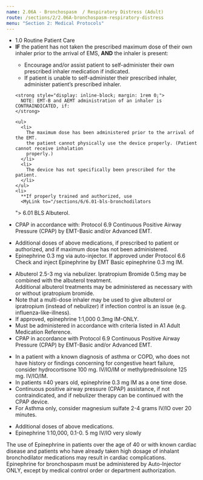 ```yaml
---
name: 2.06A - Bronchospasm  / Respiratory Distress (Adult)
route: /sections/2/2.06A-bronchospasm-respiratory-distress
menu: "Section 2: Medical Protocols"
---
```



<EMTLevel level="basic">
  <ul>
    <li>
      <MyLink to="/sections/1/1.0-routine-patient-care">
        1.0 Routine Patient Care
      </MyLink>
    </li>
    <li>
      <strong>IF</strong> the patient has not taken the prescribed maximum dose of their own inhaler prior to
      the arrival of EMS, <strong>AND</strong> the inhaler is present:
    </li>
    <ul>
      <li>
        Encourage and/or assist patient to self-administer their own prescribed inhaler
        medication if indicated.
      </li>
      <li>
        If patient is unable to self-administer their prescribed inhaler, administer patient’s
        prescribed inhaler.
      </li>
    </ul>

    <strong style="display: inline-block; margin: 1rem 0;">
      NOTE: EMT-B and AEMT administration of an inhaler is CONTRAINDICATED, if:
    </strong>

    <ul>
      <li>
        The maximum dose has been administered prior to the arrival of the EMT.
        the patient cannot physically use the device properly. (Patient cannot receive inhalation
        properly.)
      </li>
      <li>
        The device has not specifically been prescribed for the patient.
      </li>
    </ul>
    <li>
      **If properly trained and authorized, use
      <MyLink to="/sections/6/6.01-bls-bronchodilators
">
        6.01 BLS Albuterol.
      </MyLink>
    </li>
    <li>
      CPAP in accordance with:
      <MyLink to="/sections/6/6-09-continuous-positive-airway-pressure-emt-basic-and-emt-advanced">
        Protocol 6.9 Continuous Positive Airway Pressure (CPAP) by EMT-Basic and/or Advanced EMT.
      </MyLink>
    </li>
  </ul>
</EMTLevel>

<EMTLevel level="basic" medControl="{true}">
  <ul>
    <li>
      Additional doses of above medications, if prescribed to patient or authorized, and if
      maximum dose has not been administered.
    </li>
    <li>
      Epinephrine 0.3 mg via auto-injector. If approved under
      <MyLink to="/sections/6/6-06-check-inject-epinephrine-emt-basic">
        Protocol 6.6 Check and inject Epinephrine by EMT Basic
      </MyLink>
      epinephrine 0.3 mg IM.
    </li>
  </ul>
</EMTLevel>

<EMTLevel level="advanced">
  <ul>
    <li>
      Albuterol 2.5-3 mg via nebulizer. Ipratropium Bromide 0.5mg may be combined with the
      albuterol treatment.
      <br />
      Additional albuterol treatments may be administered as necessary
      with or without ipratropium bromide.
    </li>
    <li>
      Note that a multi-dose inhaler may be used to give albuterol or ipratropium (instead of
      nebulizer) if infection control is an issue (e.g. influenza-like-illness).
    </li>
    <li>
      If approved, epinephrine 1:1,000 0.3mg IM-ONLY.
    </li>
    <li>
      Must be administered in accordance with criteria listed in
      <MyLink to="/sections/appendices/A-01-adult-medication-reference">
        A1 Adult Medication Reference.
      </MyLink>
    </li>
    <li>
      CPAP in accordance with
      <MyLink to="/sections/6/6-09-continuous-positive-airway-pressure-emt-basic-and-emt-advanced">
        Protocol 6.9 Continuous Positive Airway Pressure (CPAP) by
        EMT-Basic and/or Advanced EMT.
      </MyLink>
    </li>
  </ul>
</EMTLevel>

<EMTLevel level="paramedic">
  <ul>
    <li>
      In a patient with a known diagnosis of asthma or COPD, who does not have history
      or findings concerning for congestive heart failure, consider hydrocortisone 100 mg.
      IV/IO/IM or methylprednisolone 125 mg. IV/IO/IM.
    </li>
    <li>
      In patients ≤40 years old, epinephrine 0.3 mg IM as a one time dose.
    </li>
    <li>
      Continuous positive airway pressure (CPAP) assistance, if not contraindicated, and if
    nebulizer therapy can be continued with the CPAP device.
    </li>
    <li>
      For Asthma only, consider magnesium sulfate 2-4 grams IV/IO over 20 minutes.
    </li>
  </ul>
</EMTLevel>

<EMTLevel level="paramedic" medControl={true}>
  <ul>
    <li>Additional doses of above medications.</li>
    <li>Epinephrine 1:10,000, 0.1-0. 5 mg IV/IO very slowly</li>
  </ul>
</EMTLevel>

<Caution id="caution-1">
  The use of Epinephrine in patients over the age of 40 or with known cardiac
  disease and patients who have already taken high dosage of inhalant bronchodilator
  medications may result in cardiac complications.
</Caution>

<Caution id="caution-2">
  Epinephrine for bronchospasm must be administered by Auto-Injector ONLY,
  except by medical control order or department authorization.
</Caution>
